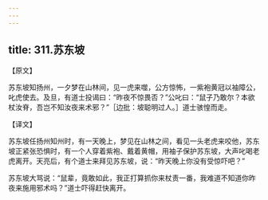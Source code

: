 ```yaml
---
---
---
```

title: 311.苏东坡
---



【原文】

苏东坡知扬州，一夕梦在山林间，见一虎来噬，公方惊怖，一紫袍黄冠以袖障公，叱虎使去。及旦，有道士投谒曰：“昨夜不惊畏否？”公叱曰：“鼠子乃敢尔？本欲杖汝脊，吾岂不知汝夜来术邪？”［边批：坡聪明过人。］道士骇惶而走。

【译文】

苏东坡任扬州知州时，有一天晚上，梦见在山林之间，看见一头老虎来咬他，苏东坡正紧张恐惧时，有一个人穿着紫袍、戴着黄帽，用袖子保护苏东坡，大声叱喝老虎离开。天亮后，有个道士来拜见苏东坡，说：“昨天晚上你没有受惊吓吧？”

苏东坡大骂说：“鼠辈，竟敢如此，我正打算抓你来杖责一番，我难道不知道你昨夜来施用邪术吗？”道士吓得赶快离开。